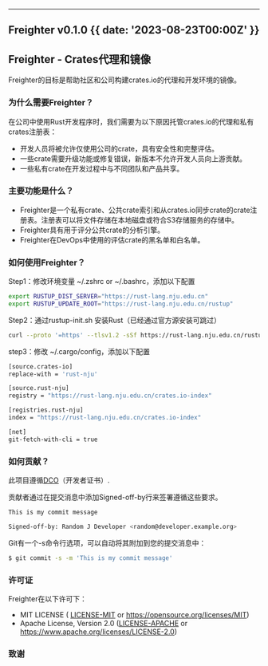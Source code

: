 



---


## Freighter v0.1.0 {{  date: '2023-08-23T00:00Z' }}


## Freighter - Crates代理和镜像

Freighter的目标是帮助社区和公司构建crates.io的代理和开发环境的镜像。


### 为什么需要Freighter？

在公司中使用Rust开发程序时，我们需要为以下原因托管crates.io的代理和私有crates注册表：

- 开发人员将被允许仅使用公司的crate，具有安全性和完整评估。
- 一些crate需要升级功能或修复错误，新版本不允许开发人员向上游贡献。
- 一些私有crate在开发过程中与不同团队和产品共享。

### 主要功能是什么？

- Freighter是一个私有crate、公共crate索引和从crates.io同步crate的crate注册表。注册表可以将文件存储在本地磁盘或符合S3存储服务的存储中。
- Freighter具有用于评分公共crate的分析引擎。
- Freighter在DevOps中使用的评估crate的黑名单和白名单。


### 如何使用Freighter？

Step1：修改环境变量 ~/.zshrc or ~/.bashrc，添加以下配置

```bash
export RUSTUP_DIST_SERVER="https://rust-lang.nju.edu.cn"
export RUSTUP_UPDATE_ROOT="https://rust-lang.nju.edu.cn/rustup"
```

Step2：通过rustup-init.sh 安装Rust（已经通过官方源安装可跳过）

```bash
curl --proto '=https' --tlsv1.2 -sSf https://rust-lang.nju.edu.cn/rustup-init.sh | sh
```

step3：修改 ~/.cargo/config，添加以下配置

```bash
[source.crates-io]
replace-with = 'rust-nju'

[source.rust-nju]
registry = "https://rust-lang.nju.edu.cn/crates.io-index"

[registries.rust-nju]
index = "https://rust-lang.nju.edu.cn/crates.io-index"

[net]
git-fetch-with-cli = true
```

### 如何贡献？




此项目遵循[DCO](https://developercertificate.org)（开发者证书）.

贡献者通过在提交消息中添加Signed-off-by行来签署遵循这些要求。

```bash
This is my commit message

Signed-off-by: Random J Developer <random@developer.example.org>
```

Git有一个-s命令行选项，可以自动将其附加到您的提交消息中：


```bash
$ git commit -s -m 'This is my commit message'
```

### 许可证

Freighter在以下许可下：

* MIT LICENSE ( [LICENSE-MIT](LICENSE-MIT) or https://opensource.org/licenses/MIT) 
* Apache License, Version 2.0 ([LICENSE-APACHE](LICENSE-APACHE) or https://www.apache.org/licenses/LICENSE-2.0)

### 致谢
